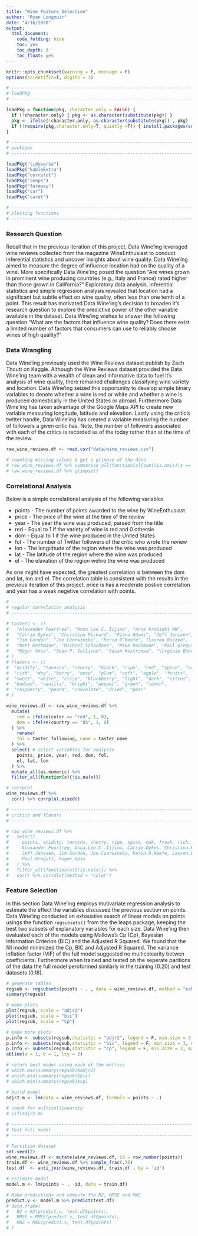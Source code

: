 ```yaml
---
title: "Wine Feature Selection"
author: "Ryan Longmuir"
date: "4/16/2020"
output:
  html_document:
    code_folding: hide
    toc: yes
    toc_depth: 3
    toc_float: yes
---
```



```r

knitr::opts_chunk$set(warning = F, message = F)
options(scientific=T, digits = 3) 

```


```r

# -----------------------------------------------------------------------------
# loadPkg 
# -----------------------------------------------------------------------------

loadPkg = function(pkg, character.only = FALSE) { 
  if (!character.only) { pkg <- as.character(substitute(pkg)) }
  pkg <- ifelse(!character.only, as.character(substitute(pkg)) , pkg)  
  if (!require(pkg,character.only=T, quietly =T)) { install.packages(substitute(pkg),dep=T); if(!require(pkg,character.only=T)) stop("Package not found") } 
}

# -----------------------------------------------------------------------------
# packages 
# -----------------------------------------------------------------------------

loadPkg("tidyverse")
loadPkg("kableExtra")
loadPkg("corrplot")
loadPkg("leaps")
loadPkg("faraway")
loadPkg("car")
loadPkg("caret")

# ------------------------------------------------------------------------
# plotting functions
# ------------------------------------------------------------------------

```

### Research Question 

Recall that in the previous iteration of this project, Data Wine'ing leveraged wine reviews collected from the magazine WineEnthusiast to conduct inferential statistics and uncover insights about wine quality. Data Wine'ing aimed to measure the degree of influence location had on the quality of a wine. More specifically Data Wine'ing posed the question "Are wines grown in prominent wine producing countries (e.g., Italy and France) rated higher than those grown in California?" Exploratory data analysis, inferential statistics and simple regression analysis revealed that location had a significant but subtle effect on wine quality, often less than one tenth of a point. This result has motivated Data Wine'ing's decision to broaden it's research question to explore the predictive power of the other variable available in the dataset. Data Wine'ing wishes to answer the following question "What are the factors that influence wine quality? Does there exist a limited number of factors that consumers can use to reliably choose wines of high quality?" 

### Data Wrangling 

Data Wine'ing previously used the Wine Reviews dataset publish by Zach Thoutt on Kaggle. Although the Wine Reviews dataset provided the Data Wine'ing team with a wealth of clean and informative data to fuel it's analysis of wine quality, there remained challenges classifying wine variety and location. Data Wine'ing seized this opportunity to develop simple binary variables to denote whether a wine is red or white and whether a wine is produced domestically in the United States or abroad. Furthermore Data Wine'ing has taken advantage of the Google Maps API to create new variable measuring longitude, latitude and elevation. Lastly using the critic's twitter handle, Data Wine'ing has created a variable measuring the number of followers a given critic has. Note, the number of followers associated with each of the critics is recorded as of the today rather than at the time of the review. 

```r

raw_wine_reviews.df <- read.csv("data/wine_reviews.csv")

# counting missing values & get a glimpse of the data 
# raw_wine_reviews.df %>% summarise_all(function(x){sum((is.na(x)|x == ""))/nrow(.)})  
# raw_wine_reviews.df %>% glimpse()

```

### Correlational Analysis 

Below is a simple correlational analysis of the following variables 

- points - The number of points awarded to the wine by WineEnthusiast 
- price - The price of the wine at the time of the review 
- year - The year the wine was produced, parsed from the title 
- red -  Equal to 1 if the variety of wine is red and 0 othersie 
- dom - Equal to 1 if the wine produced in the United States 
- fol - The number of Twitter followers of the critic who wrote the review
- lon - The longidtude of the region where the wine was produced 
- lat - The latitude of the region where the wine was produced 
- el - The elavation of the region wehre the wine was produced

As one might have expected, the greatest correlation is between the dom and lat, lon and el. The correlation table is consistent with the results in the previous iteration of this project, price is has a moderate postive correlation and year has a weak negetive correlation with points. 


```r

# -----------------------------------------------------------------------------
# regular correlation analysis 
# -----------------------------------------------------------------------------

# tasters <- c(
#   "Alexander Peartree", "Anna Lee C. Iijima", "Anne Krebiehl MW",
#   "Carrie Dykes", "Christina Pickard", "Fiona Adams", "Jeff Jenssen",
#   "Jim Gordon", "Joe Czerwinski", "Kerin O’Keefe", "Lauren Buzzeo",
#   "Matt Kettmann", "Michael Schachner", "Mike DeSimone", "Paul Gregutt",
#   "Roger Voss", "Sean P. Sullivan", "Susan Kostrzewa", "Virginie Boone"
# )
# flavors <- c(
#  "acidity", "tannins", "cherry", "black", "ripe", "red", "spice", "oak", "fresh",
#  "rich", "dry", "berry", "nose", "plum", "soft", "apple", "fruits",
#  "sweet", "white", "crisp", "blackberry", "light", "dark", "citrus",
#  "bodied", "vanilla", "bright", "pepper", "green", "lemon",
#  "raspberry", "peach", "chocolate", "dried", "pear"
# )

wine_reviews.df <- raw_wine_reviews.df %>%
  mutate(
    red = ifelse(color == "red", 1, 0),
    dom = ifelse(country == "US", 1, 0)
  ) %>%
    rename(
    fol = taster_following, name = taster_name
  ) %>% 
  select( # select variables for analysis
    points, price, year, red, dom, fol,
    el, lat, lon
  ) %>% 
  mutate_all(as.numeric) %>%
  filter_all(function(x){!is.na(x)})

# corrplot
wine_reviews.df %>%
  cor() %>% corrplot.mixed()

# -----------------------------------------------------------------------------
# critics and flavors 
# -----------------------------------------------------------------------------

# raw_wine_reviews.df %>%
#   select(
#     points, acidity, tannins, cherry, ripe, spice, oak, fresh, rich, dry,
#     Alexander.Peartree, Anna.Lee.C..Iijima, Carrie.Dykes, Christina.Pickard, Fiona.Adams,
#     Jeff.Jenssen, Jim.Gordon, Joe.Czerwinski, Kerin.O.Keefe, Lauren.Buzzeo, Mike.DeSimone,
#     Paul.Gregutt, Roger.Voss
#   ) %>% 
#   filter_all(function(x){!is.na(x)}) %>%
#   cor() %>% corrplot(method = "color")


```

### Feature Selection 

In this section Data Wine'ing employs mutivariate regression analysis to estimate the effect the variables discussed the previous section on points. Data Wine'ing conducted an exhaustive search of linear models on points usings the function `regsubsets()` from the the leaps package, keeping the best two subsets of explanatory variables for each size. Data Wine'ing then evaluated each of the models using Mallows's Cp (Cp), Bayesian Information Criterion (BIC) and the Adjusted R Squared. We found that the fill model minimized the Cp, BIC and Adjusted R Squared. The variance inflation factor (VIF) of the full model suggested no multicolearity betwen coefficients. Furthermore when trained and tested on the seperate paritions of the data the full model peroformed similarly in the training (0.20) and test datasets (0.18). 

```r

# generate tables 
regsub <- regsubsets(points ~ . , data = wine_reviews.df, method = "exhaustive", nbest = 2)
summary(regsub)

# make plots 
plot(regsub, scale = "adjr2")
plot(regsub, scale = "bic") 
plot(regsub, scale = "Cp") 

# make more plots 
p.info <- subsets(regsub,statistic = "adjr2", legend = F, min.size = 3, main = "Adjusted R Squared")
p.info <- subsets(regsub,statistic = "bic", legend = F, min.size = 3, main = "BIC")
p.info <- subsets(regsub,statistic = "cp", legend = F, min.size = 3, main = "Cp")
abline(a = 1, b = 1, lty = 2)

# return best model using each of the metrics
# which.max(summary(regsub)$adjr2)
# which.min(summary(regsub)$bic)
# which.min(summary(regsub)$cp)

# build model
adjr2.m <- lm(data = wine_reviews.df, formula = points ~ .)

# check for multicollinearity
# vif(adjr2.m)

# -----------------------------------------------------------------------------
# Test full model 
# -----------------------------------------------------------------------------

# Partition dataset
set.seed(2)
wine_reviews.df <- mutate(wine_reviews.df, id = row_number(points))
train.df <- wine_reviews.df %>% sample_frac(.75)
test.df  <- anti_join(wine_reviews.df, train.df , by = 'id')

# Estimate model
model.m <- lm(points ~ . -id, data = train.df)

# Make predictions and compute the R2, RMSE and MAE
predict.v <- model.m %>% predict(test.df)
# data.frame(
#   R2 = R2(predict.v, test.df$points),
#   RMSE = RMSE(predict.v, test.df$points),
#   MAE = MAE(predict.v, test.df$points)
# )

```












